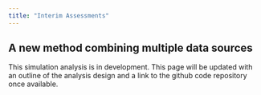 ```yaml
---
title: "Interim Assessments"
---
```


## A new method combining multiple data sources

This simulation analysis is in development. This page will be updated with an outline of the analysis design and a link to the github code repository once available.